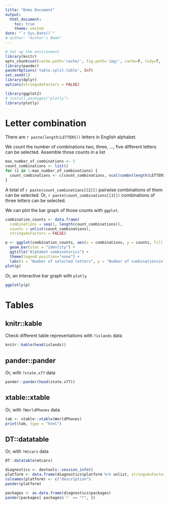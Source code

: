 ```yaml
---
title: "Demo Document"
output:
  html_document:
    toc: true
    theme: united
date: "`r Sys.Date()`"
# author: "Author's Name"
---
```


```r
# Set up the environment
library(knitr)
opts_chunk$set(cache.path='cache/', fig.path='img/', cache=F, tidy=T, fig.keep='high', echo=T, dpi=100, warnings=F, message=F, comment=NA, warning=F, results='as.is') #out.width=700, 
library(pander)
panderOptions('table.split.table', Inf)
set.seed(1)
library(dplyr)
options(stringsAsFactors = FALSE)
```

```r
library(ggplot2)
# install.packages("plotly")
library(plotly)
```

# Letter combination 

There are `r paste(length(LETTERS))` letters in English alphabet.

We count the number of combinations two, three, ..., five different letters can be selected. Assemble those counts in a list
```r
max_number_of_combinations <- 5
count_combinations <- list()
for (i in 1:max_number_of_combinations) {
  count_combinations <- c(count_combinations, ncol(combn(length(LETTERS), i)))
}
```

A total of `r paste(count_combinations[[2]])` pairwise combinations of them can be selected. Or, `r paste(count_combinations[[3]])` combinations of three letters can be selected. 

We can plot the bar graph of those counts with `ggplot`.

```r
combination_counts <- data.frame(
  combinations = seq(1, length(count_combinations)), 
  counts = unlist(count_combinations), 
  stringsAsFactors = FALSE)

p <- ggplot(combination_counts, aes(x = combinations, y = counts, fill = factor(combinations))) +
  geom_bar(stat = "identity") +
  ggtitle("Alphabet combinatorics") +
  theme(legend.position="none") +
  labs(x = "Number of selected letters", y = "Number of combinationsin the alphabet")
plot(p)
```

Or, an interactive bar graph with `plotly`

```r
ggplotly(p)
```

# Tables

## knitr::kable

Check different table representations with `?islands` data

```r
knitr::kable(head(islands))
```

## pander::pander

Or, with `?state.x77` data

```r
pander::pander(head(state.x77))
```

## xtable::xtable

Or, with `?WorldPhones` data

```r
tab <- xtable::xtable(WorldPhones)
print(tab, type = "html")
```

## DT::datatable

Or, with `?mtcars` data

```r
DT::datatable(mtcars)
```


```r
diagnostics <- devtools::session_info()
platform <- data.frame(diagnostics$platform %>% unlist, stringsAsFactors = FALSE)
colnames(platform) <- c("description")
pander(platform)

packages <- as.data.frame(diagnostics$packages)
pander(packages[ packages$`*` == "*", ])
```
